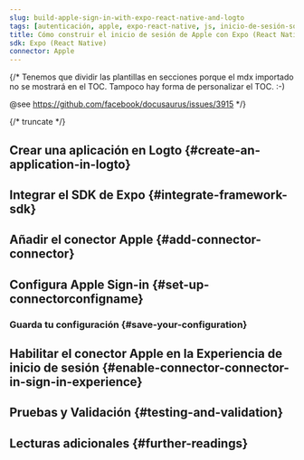 ```yaml
---
slug: build-apple-sign-in-with-expo-react-native-and-logto
tags: [autenticación, apple, expo-react-native, js, inicio-de-sesión-social, inicio-de-sesión, login]
title: Cómo construir el inicio de sesión de Apple con Expo (React Native)
sdk: Expo (React Native)
connector: Apple
---
```


{/*
  Tenemos que dividir las plantillas en secciones porque el mdx importado no se mostrará en el TOC.
  Tampoco hay forma de personalizar el TOC. :-)

  @see https://github.com/facebook/docusaurus/issues/3915
*/}




{/* truncate */}

<Intro connector={connector} sdk="Expo (React Native)" link="https://expo.dev" />

## Crear una aplicación en Logto \{#create-an-application-in-logto}

<CreateApplication type="Native app" framework="Expo" />

## Integrar el SDK de Expo \{#integrate-framework-sdk}

<IntegrateSdk />

## Añadir el conector Apple \{#add-connector-connector}

<AddSocialConnector connector={connector} framework="Expo" />

## Configura Apple Sign-in \{#set-up-connectorconfigname}

<ConnectorGuide />

### Guarda tu configuración \{#save-your-configuration}

<SaveYourConfiguration connector={connector} />

## Habilitar el conector Apple en la Experiencia de inicio de sesión \{#enable-connector-connector-in-sign-in-experience}

<EnableSocialConnector connector={connector} />

## Pruebas y Validación \{#testing-and-validation}

<TestingAndValidation connector={connector} sdk="Expo (React Native)" />

## Lecturas adicionales \{#further-readings}

<FurtherReadings />
